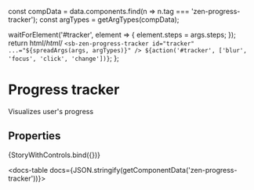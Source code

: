 
const compData = data.components.find(n => n.tag === 'zen-progress-tracker');
const argTypes = getArgTypes(compData);

<Meta title="Navigation/Progress tracker" component="zen-progress-tracker" argTypes={argTypes} />

  waitForElement('#tracker', element => {
    element.steps = args.steps;
  });
  return html/*html*/ `
    <sb-zen-progress-tracker id="tracker" ...="${spreadArgs(args, argTypes)}" />
    ${action('#tracker', ['blur', 'focus', 'click', 'change'])}
  `;
};

# Progress tracker

Visualizes user's progress

## Properties

<Canvas>
  <Story
    name="default"
    args={{
      ...getDefaultArgs(argTypes),
      // override some default values:
      activeIndex: 1,
      steps: [
        { label: 'Choose framework', completed: true },
        { label: 'Select objectives', completed: true },
        { label: 'Invite teammates', completed: true },
        { label: 'Launch' },
      ],
    }}
  >
    {StoryWithControls.bind({})}
  </Story>
</Canvas>

<ArgsTable story="default" />

<docs-table docs={JSON.stringify(getComponentData('zen-progress-tracker'))}></docs-table>
